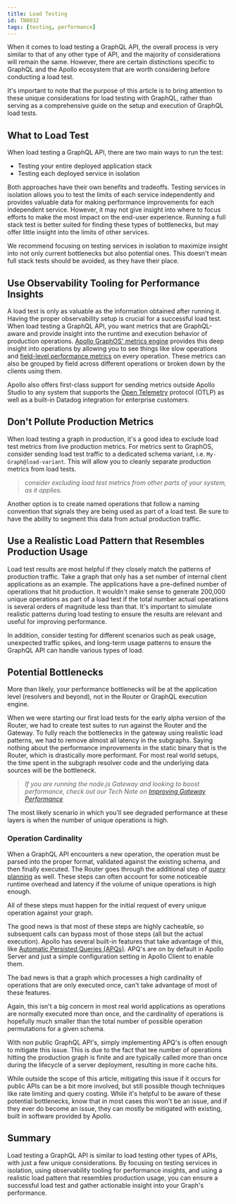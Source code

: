 ```yaml
---
title: Load Testing
id: TN0032
tags: [testing, performance]
---
```


When it comes to load testing a GraphQL API, the overall process is very similar to that of any other type of API, and the majority of considerations will remain the same. However, there are certain distinctions specific to GraphQL and the Apollo ecosystem that are worth considering before conducting a load test.

It's important to note that the purpose of this article is to bring attention to these unique considerations for load testing with GraphQL, rather than serving as a comprehensive guide on the setup and execution of GraphQL load tests.

## What to Load Test

When load testing a GraphQL API, there are two main ways to run the test:

-   Testing your entire deployed application stack
-   Testing each deployed service in isolation

Both approaches have their own benefits and tradeoffs. Testing services in isolation allows you to test the limits of each service independently and provides valuable data for making performance improvements for each independent service. However, it may not give insight into where to focus efforts to make the most impact on the end-user experience. Running a full stack test is better suited for finding these types of bottlenecks, but may offer little insight into the limits of other services.

We recommend focusing on testing services in isolation to maximize insight into not only current bottlenecks but also potential ones. This doesn't mean full stack tests should be avoided, as they have their place.

## Use Observability Tooling for Performance Insights

A load test is only as valuable as the information obtained after running it. Having the proper observability setup is crucial for a successful load test. When load testing a GraphQL API, you want metrics that are GraphQL-aware and provide insight into the runtime and execution behavior of production operations. [Apollo GraphOS' metrics engine](/graphos/metrics/usage-reporting/) provides this deep insight into operations by allowing you to see things like slow operations and [field-level performance metrics](/graphos/metrics/usage-reporting/#resolver-level-traces) on every operation. These metrics can also be grouped by field across different operations or broken down by the clients using them.

Apollo also offers first-class support for sending metrics outside Apollo Studio to any system that supports the [Open Telemetry](/federation/opentelemetry/) protocol (OTLP) as well as a built-in Datadog integration for enterprise customers.

## Don't Pollute Production Metrics

When load testing a graph in production, it's a good idea to exclude load test metrics from live production metrics. For metrics sent to GraphOS, consider sending load test traffic to a dedicated schema variant, i.e. `My-Graph@load-variant`. This will allow you to cleanly separate production metrics from load tests. 

> _consider excluding load test metrics from other parts of your system, as it applies._

Another option is to create named operations that follow a naming convention that signals they are being used as part of a load test. Be sure to have the ability to segment this data from actual production traffic.

## Use a Realistic Load Pattern that Resembles Production Usage

Load test results are most helpful if they closely match the patterns of production traffic. Take a graph that only has a set number of internal client applications as an example. The applications have a pre-defined number of operations that hit production. It wouldn't make sense to generate 200,000 unique operations as part of a load test if the total number actual operations is several orders of magnitude less than that. It's important to simulate realistic patterns during load testing to ensure the results are relevant and useful for improving performance.

In addition, consider testing for different scenarios such as peak usage, unexpected traffic spikes, and long-term usage patterns to ensure the GraphQL API can handle various types of load.

## Potential Bottlenecks

More than likely, your performance bottlenecks will be at the application level (resolvers and beyond), not in the Router or GraphQL execution engine.

When we were starting our first load tests for the early alpha version of the Router, we had to create test suites to run against the Router and the Gateway. To fully reach the bottlenecks in the gateway using realistic load patterns, we had to remove almost all latency in the subgraphs. Saying nothing about the performance improvements in the static binary that is the Router, which is drastically more performant. For most real world setups, the time spent in the subgraph resolver code and the underlying data sources will be the bottleneck. 

> _If you are running the node.js Gateway and looking to boost performance, check out our Tech Note on [Improving Gateway Performance](technotes/TN0009-gateway-performance/)_

The most likely scenario in which you'll see degraded performance at these layers is when the number of unique operations is high.

### Operation Cardinality

When a GraphQL API encounters a new operation, the operation must be parsed into the proper format, validated against the existing schema, and then finally executed. The Router goes through the additional step of [query planning](federation/query-plans) as well. These steps can often account for some noticeable runtime overhead and latency if the volume of unique operations is high enough. 

All of these steps must happen for the initial request of every unique operation against your graph. 

The good news is that most of these steps are highly cacheable, so subsequent calls can bypass most of those steps (all but the actual execution). Apollo has several built-in features that take advantage of this, like [Automatic Persisted Queries (APQs)](apollo-server/performance/apq/). APQ's are on by default in Apollo Server and just a simple configuration setting in Apollo Client to enable them. 

The bad news is that a graph which processes a high cardinality of operations that are only executed once, can't take advantage of most of these features.

Again, this isn't a big concern in most real world applications as operations are normally executed more than once, and the cardinality of operations is hopefully much smaller than the total number of possible operation permutations for a given schema. 

With non public GraphQL API's, simply implementing APQ's is often enough to mitigate this issue. This is due to the fact that tee number of operations hitting the production graph is finite and are typically called more than once during the lifecycle of a server deployment, resulting in more cache hits.

While outside the scope of this article, mitigating this issue if it occurs for public APIs can be a bit more involved, but still possible though techniques like rate limiting and query costing. While it's helpful to be aware of these potential bottlenecks, know that in most cases this won't be an issue, and if they ever do become an issue, they can mostly be mitigated with existing, built in software provided by Apollo.

## Summary

Load testing a GraphQL API is similar to load testing other types of APIs, with just a few unique considerations. By focusing on testing services in isolation, using observability tooling for performance insights, and using a realistic load pattern that resembles production usage, you can ensure a successful load test and gather actionable insight into your Graph's performance.